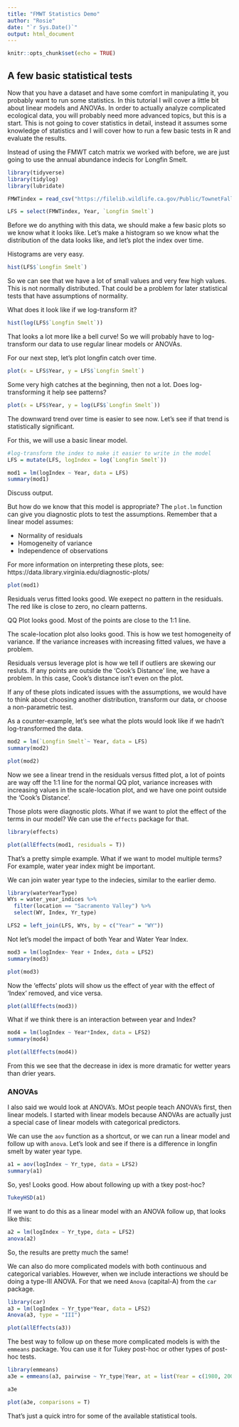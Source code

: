 ```yaml
---
title: "FMWT Statistics Demo"
author: "Rosie"
date: "`r Sys.Date()`"
output: html_document
---
```


```r
knitr::opts_chunk$set(echo = TRUE)
```

## A few basic statistical tests

Now that you have a dataset and have some comfort in manipulating it, you probably want to run some statistics. In this tutorial I will cover a little bit about linear models and ANOVAs. In order to actually analyze complicated ecological data, you will probably need more advanced topics, but this is a start. This is not going to cover statistics in detail, instead it assumes some knowledge of statistics and I will cover how to run a few basic tests in R and evaluate the results. 

Instead of using the FMWT catch matrix we worked with before, we are just going to use the annual abundance indecis for Longfin Smelt. 

```r
library(tidyverse)
library(tidylog)
library(lubridate)

FMWTindex = read_csv("https://filelib.wildlife.ca.gov/Public/TownetFallMidwaterTrawl/FMWT%20Data/FMWTindices.csv")

LFS = select(FMWTindex, Year, `Longfin Smelt`)

```
Before we do anything with this data, we should make a few basic plots so we know what it looks like. Let's make a histogram so we know what the distribution of the data looks like, and let's plot the index over time.

Histograms are very easy.

```r
hist(LFS$`Longfin Smelt`)

```
So we can see that we have a lot of small values and very few high values. This is not normally distributed. That could be a problem for later statistical tests that have assumptions of normality. 

What does it look like if we log-transform it?

```r
hist(log(LFS$`Longfin Smelt`))

```
That looks a lot more like a bell curve! So we will probably have to log-transform our data to use regular linear models or ANOVAs.

For our next step, let's plot longfin catch over time.

```r
plot(x = LFS$Year, y = LFS$`Longfin Smelt`)

```


Some very high catches at the beginning, then not a lot. Does log-transforming it help see patterns?

```r
plot(x = LFS$Year, y = log(LFS$`Longfin Smelt`))

```
The downward trend over time is easier to see now. Let's see if that trend is statistically significant.

For this, we will use a basic linear model.

```r

#log-transform the index to make it easier to write in the model
LFS = mutate(LFS, logIndex = log(`Longfin Smelt`))

mod1 = lm(logIndex ~ Year, data = LFS)
summary(mod1)


```

Discuss output.

But how do we know that this model is appropriate? The `plot.lm` function can give you diagnostic plots to test the assumptions. Remember that a linear model assumes:

* Normality of residuals
* Homogeneity of variance
* Independence of observations

For more information on interpreting these plots, see: https://data.library.virginia.edu/diagnostic-plots/ 

```r

plot(mod1)

```
Residuals verus fitted looks good. We exepect no pattern in the residuals. The red like is close to zero, no clearn patterns.

QQ Plot looks good. Most of the points are close to the 1:1 line.

The scale-location plot also looks good. This is how we test homogeneity of variance. If the variance increases with increasing fitted values, we have a problem. 

Residuals versus leverage plot is how we tell if outliers are skewing our resluts. If any points are outside the 'Cook's Distance' line, we have a problem. In this case, Cook's distance isn't even on the plot. 

If any of these plots indicated issues with the assumptions, we would have to think about choosing another distribution, transform our data, or choose a non-parametric test.


As a counter-example, let's see what the plots would look like if we hadn't log-transformed the data.

```r

mod2 = lm(`Longfin Smelt`~ Year, data = LFS)
summary(mod2)

plot(mod2)

```
Now we see a linear trend in the residuals versus fitted plot, a lot of points are way off the 1:1 line for the normal QQ plot, variance increases with increasing values in the scale-location plot, and we have one point outside the 'Cook's Distance'. 

Those plots were diagnostic plots. What if we want to plot the effect of the terms in our model? We can use the `effects` package for that.

```r
library(effects)

plot(allEffects(mod1, residuals = T))

```

That's a pretty simple example. What if we want to model multiple terms? For example, water year index might be important.

We can join water year type to the indecies, similar to the earlier demo. 

```r

library(waterYearType)
WYs = water_year_indices %>%
  filter(location == "Sacramento Valley") %>%
  select(WY, Index, Yr_type)

LFS2 = left_join(LFS, WYs, by = c("Year" = "WY"))


```
Not let's model the impact of both Year and Water Year Index.

```r

mod3 = lm(logIndex~ Year + Index, data = LFS2)
summary(mod3)

plot(mod3)

```
Now the 'effects' plots will show us the effect of year with the effect of 'Index' removed, and vice versa.


```r

plot(allEffects(mod3))

```
What if we think there is an interaction between year and Index?

```r

mod4 = lm(logIndex ~ Year*Index, data = LFS2)
summary(mod4)

plot(allEffects(mod4))

```
From this we see that the decrease in idex is more dramatic for wetter years than drier years.


### ANOVAs

I also said we would look at ANOVA's. MOst people teach ANOVA's first, then linear models. I started with linear models because ANOVAs are actually just a special case of linear models with categorical predictors. 

We can use the `aov` function as a shortcut, or we can run a linear model and follow up with `anova`. Let's look and see if there is a difference in longfin smelt by water year type.

```r

a1 = aov(logIndex ~ Yr_type, data = LFS2)
summary(a1)


```
So, yes! Looks good. How about following up with a tkey post-hoc?

```r
TukeyHSD(a1)

```
If we want to do this as a linear model with an ANOVA follow up, that looks like this:

```r
a2 = lm(logIndex ~ Yr_type, data = LFS2)
anova(a2)


```
So, the results are pretty much the same! 

We can also do more complicated models with both continuous and categorical variables. However, when we include interactions we should be doing a  type-III ANOVA. For that we need `Anova` (capital-A) from the `car` package.

```r
library(car)
a3 = lm(logIndex ~ Yr_type*Year, data = LFS2)
Anova(a3, type = "III")

plot(allEffects(a3))

```
The best way to follow up on these more complicated models is with the `emmeans` package. You can use it for Tukey post-hoc or other types of post-hoc tests.

```r

library(emmeans)
a3e = emmeans(a3, pairwise ~ Yr_type|Year, at = list(Year = c(1980, 2000, 2020)))

a3e

plot(a3e, comparisons = T)

```

That's just a quick intro for some of the available statistical tools. 
